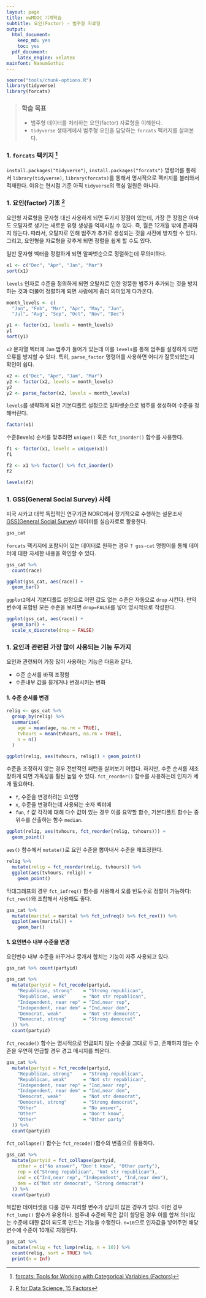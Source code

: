 ```yaml
---
layout: page
title: xwMOOC 기계학습
subtitle: 요인(Factor) - 범주형 자료형
output:
  html_document: 
    keep_md: yes
    toc: yes
  pdf_document:
    latex_engine: xelatex
mainfont: NanumGothic
---
```

 
``` r
source("tools/chunk-options.R")
library(tidyverse)
library(forcats)
```

> ### 학습 목표 {.getready}
>
> * 범주형 데이터를 처리하는 요인(factor) 자료형을 이해한다.
> * `tidyverse` 생태계에서 범주형 요인을 담당하는 `forcats` 팩키지를 살펴본다.

### 1. `forcats` 팩키지 [^forcats-pkg]

[^forcats-pkg]: [forcats: Tools for Working with Categorical Variables (Factors)](https://cran.r-project.org/web/packages/forcats/index.html)

`install.packages("tidyverse")`, `install.packages("forcats")` 명령어를 통해서 
`library(tidyverse)`, `library(forcats)`를 통해서 명시적으로 팩키지를 불러와서 적재한다. 
이유는 현시점 기준 아직 `tidyverse`의 핵심 일원은 아니다. 


### 1. 요인(factor) 기초 [^r4ds-factor]

[^r4ds-factor]: [R for Data Science, 15 Factors](http://r4ds.had.co.nz/factors.html)

요인형 자료형을 문자형 대신 사용하게 되면 두가지 장점이 있는데, 가장 큰 장점은 아마도 오탈자로 생기는 새로운 유형 생성을 억제시킬 수 있다.
즉, 월은 12개월 밖에 존재하지 않는다. 따라서, 오탈자로 인해 범주가 추가로 생성되는 것을 사전에 방지할 수 있다.
그리고, 요인형을 자료형을 갖추게 되면 정렬을 쉽게 할 수도 있다.

일반 문자형 벡터을 정렬하게 되면 알파벳순으로 정렬하는데 무의미하다.

``` r
x1 <- c("Dec", "Apr", "Jan", "Mar")
sort(x1)
```

`levels` 인자로 수준을 정의하게 되면 오탈자로 인한 엉뚱한 범주가 추가되는 것을 방지하는 것과 더불어 
정렬하게 되면 사람에게 좀더 의미있게 다가온다.

``` r
month_levels <- c(
  "Jan", "Feb", "Mar", "Apr", "May", "Jun", 
  "Jul", "Aug", "Sep", "Oct", "Nov", "Dec")

y1 <- factor(x1, levels = month_levels)
y1
sort(y1)
```

`x2` 문자열 벡터에 `Jam` 범주가 들어가 있는데 이를 `levels`를 통해 범주를 설정하게 되면 
오류를 방지할 수 있다. 특히, `parse_factor` 명령어를 사용하면 어디가 잘못되었는지 확인이 쉽다.

``` r
x2 <- c("Dec", "Apr", "Jam", "Mar")
y2 <- factor(x2, levels = month_levels)
y2
y2 <- parse_factor(x2, levels = month_levels)
```

`levels`를 생략하게 되면 기본디폴트 설정으로 알파벳순으로 범주를 생성하여 수준을 정해버린다.

``` r
factor(x1)
```

수준(levels) 순서를 맞추려면 `unique()` 혹은 `fct_inorder()` 함수를 사용한다.

``` r
f1 <- factor(x1, levels = unique(x1))
f1

f2 <- x1 %>% factor() %>% fct_inorder()
f2

levels(f2)
```

### 1. GSS(General Social Survey) 사례

미국 시카고 대학 독립적인 연구기관 NORC에서 장기적으로 수행하는 설문조사 [GSS(General Social Survey)](http://gss.norc.org/) 데이터를 
실습자료로 활용한다. 

``` r
gss_cat
```

`forcats` 팩키지에 포함되어 있는 데이터로 원하는 경우 `? gss-cat` 명령어를 통해 데이터에 대한 자세한 내용을 확인할 수 있다.

``` r
gss_cat %>%
  count(race)

ggplot(gss_cat, aes(race)) +
  geom_bar()
```  

`ggplot2`에서 기본디폴트 설정으로 어떤 값도 없는 수준은 자동으로 `drop` 시킨다. 만약 변수에 포함된 모든 수준을 보려면 `drop=FALSE`를 넣어 
명시적으로 작성한다.

``` r
ggplot(gss_cat, aes(race)) +
  geom_bar() +
  scale_x_discrete(drop = FALSE)
```

### 1. 요인과 관련된 가장 많이 사용되는 기능 두가지

요인과 관련되어 가장 많이 사용하는 기능은 다음과 같다.

- 수준 순서를 바꿔 조정함
- 수준내부 값을 뭉개거나 변경시키는 변화

#### 1. 수준 순서를 변경

``` r
relig <- gss_cat %>%
  group_by(relig) %>%
  summarise(
    age = mean(age, na.rm = TRUE),
    tvhours = mean(tvhours, na.rm = TRUE),
    n = n()
  )

ggplot(relig, aes(tvhours, relig)) + geom_point()
```

수준을 조정하지 않는 경우 전반적인 패턴을 살펴보기 어렵다. 하지만, 수준 순서를 재조장하게 되면 가독성을 훨씬 높일 수 있다.
`fct_reorder()` 함수를 사용하는데 인자가 세개 필요하다.

- `f`, 수준을 변경하려는 요인명
- `x`, 수준을 변경하는데 사용되는 숫자 벡터에
- `fun`, `f` 값 각각에 대해 다수 값이 있는 경우 이를 요약할 함수, 기본디폴트 함수는 중위수를 산출하는 함수 `median`.

``` r
ggplot(relig, aes(tvhours, fct_reorder(relig, tvhours))) +
  geom_point()
```  

`aes()` 함수에서 `mutate()`로 요인 수준을 뽑아내서 수준을 재조정한다.

``` r
relig %>%
  mutate(relig = fct_reorder(relig, tvhours)) %>%
  ggplot(aes(tvhours, relig)) +
    geom_point()
```

막대그래프의 경우 `fct_infreq()` 함수를 사용해서 오름 빈도수로 정렬이 가능하다: `fct_rev()`와 조합해서 사용해도 좋다.

``` r
gss_cat %>%
  mutate(marital = marital %>% fct_infreq() %>% fct_rev()) %>%
  ggplot(aes(marital)) +
    geom_bar()
```

#### 1. 요인변수 내부 수준을 변경

요인변수 내부 수준을 바꾸거나 뭉개서 합치는 기능이 자주 사용되고 있다.

``` r
gss_cat %>% count(partyid)

gss_cat %>%
  mutate(partyid = fct_recode(partyid,
    "Republican, strong"    = "Strong republican",
    "Republican, weak"      = "Not str republican",
    "Independent, near rep" = "Ind,near rep",
    "Independent, near dem" = "Ind,near dem",
    "Democrat, weak"        = "Not str democrat",
    "Democrat, strong"      = "Strong democrat"
  )) %>%
  count(partyid)
```

`fct_recode()` 함수는 명시적으로 언급되지 않는 수준을 그대로 두고, 존재하지 않는 수준을 우연히 언급할 경우 경고 메시지를 띄운다.

``` r
gss_cat %>%
  mutate(partyid = fct_recode(partyid,
    "Republican, strong"    = "Strong republican",
    "Republican, weak"      = "Not str republican",
    "Independent, near rep" = "Ind,near rep",
    "Independent, near dem" = "Ind,near dem",
    "Democrat, weak"        = "Not str democrat",
    "Democrat, strong"      = "Strong democrat",
    "Other"                 = "No answer",
    "Other"                 = "Don't know",
    "Other"                 = "Other party"
  )) %>%
  count(partyid)
```

`fct_collapse()` 함수는 `fct_recode()`함수의 변종으로 유용하다.

``` r
gss_cat %>%
  mutate(partyid = fct_collapse(partyid,
    other = c("No answer", "Don't know", "Other party"),
    rep = c("Strong republican", "Not str republican"),
    ind = c("Ind,near rep", "Independent", "Ind,near dem"),
    dem = c("Not str democrat", "Strong democrat")
  )) %>%
  count(partyid)
```

복잡한 데이터셋을 다룰 경우 처리할 변수가 상당히 많은 경우가 있다. 이런 경우 `fct_lump()` 함수가 유용하다.
범주내 수준에 작은 값이 할당된 경우 이를 합쳐 의미있는 수준에 대한 값이 되도록 만드는 기능을 수행한다.
`n=10`으로 인자값을 넣어주면 해당 변수에 수준이 10개로 지정된다.

``` r
gss_cat %>%
  mutate(relig = fct_lump(relig, n = 10)) %>%
  count(relig, sort = TRUE) %>%
  print(n = Inf)
```

